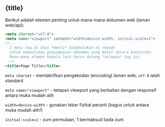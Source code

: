
## {title}

Berikut adalah elemen penting untuk mana-mana dokumen web (laman web/apl):

```html
<meta charset="utf-8">
<meta name="viewport" content="width=device-width, initial-scale=1">
<!--
  2 meta tag di atas *mesti* didahulukan di <head>
  untuk memastikan penyampaian dokumen yang betul secara konsisten.
  Mana-mana elemen kepala lain harus datang *selepas* tag ini.
 -->
<title>Page Title</title>
```

`meta charset` - mentakrifkan pengekodan (encoding) laman web, `utf-8` ialah standard

`meta name="viewport"` - tetapan viewport yang berkaitan dengan responsif antara muka mudah alih

`width=device-width` - gunakan lebar fizikal peranti (bagus untuk antara muka mudah alih!)

`initial-scale=1` - zum permulaan, 1 bermaksud tiada zum